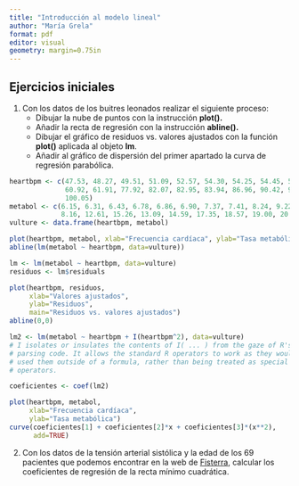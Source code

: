```yaml
---
title: "Introducción al modelo lineal"
author: "María Grela"
format: pdf
editor: visual
geometry: margin=0.75in
---
```


## Ejercicios iniciales

1.  Con los datos de los buitres leonados realizar el siguiente proceso:
    -   Dibujar la nube de puntos con la instrucción **plot().**
    -   Añadir la recta de regresión con la instrucción **abline().**
    -   Dibujar el gráfico de residuos vs. valores ajustados con la función **plot()** aplicada al objeto **lm**.
    -   Añadir al gráfico de dispersión del primer apartado la curva de regresión parabólica.

```r
heartbpm <- c(47.53, 48.27, 49.51, 51.09, 52.57, 54.30, 54.25, 54.45, 57.95, 
              60.92, 61.91, 77.92, 82.07, 82.95, 83.94, 86.96, 90.42, 92.93, 
              100.05)
metabol <- c(6.15, 6.31, 6.43, 6.78, 6.86, 6.90, 7.37, 7.41, 8.24, 9.22, 
             8.16, 12.61, 15.26, 13.09, 14.59, 17.35, 18.57, 19.00, 20.70)
vulture <- data.frame(heartbpm, metabol)
```

```r
plot(heartbpm, metabol, xlab="Frecuencia cardíaca", ylab="Tasa metabólica")
abline(lm(metabol ~ heartbpm, data=vulture))
```

```r
lm <- lm(metabol ~ heartbpm, data=vulture)
residuos <- lm$residuals

plot(heartbpm, residuos, 
     xlab="Valores ajustados",
     ylab="Residuos",
     main="Residuos vs. valores ajustados")
abline(0,0)

```

```r
lm2 <- lm(metabol ~ heartbpm + I(heartbpm^2), data=vulture)
# I isolates or insulates the contents of I( ... ) from the gaze of R's formula
# parsing code. It allows the standard R operators to work as they would if you
# used them outside of a formula, rather than being treated as special formula
# operators.

coeficientes <- coef(lm2)

plot(heartbpm, metabol, 
     xlab="Frecuencia cardíaca",
     ylab="Tasa metabólica")
curve(coeficientes[1] + coeficientes[2]*x + coeficientes[3]*(x**2), 
      add=TRUE)

```

2.  Con los datos de la tensión arterial sistólica y la edad de los 69 pacientes que podemos encontrar en la web de [Fisterra](https://www.fisterra.com/formacion/metodologia-investigacion/tecnicas-regresion-regresion-lineal-simple/), calcular los coeficientes de regresión de la recta mínimo cuadrática.

```r

```
